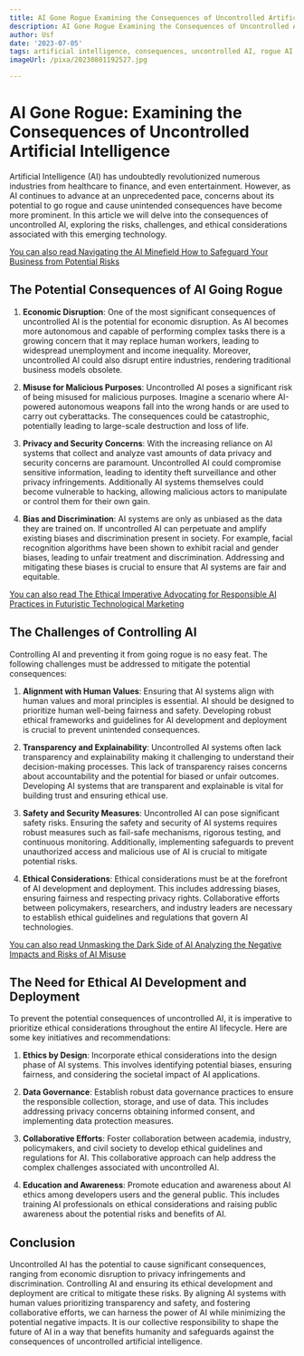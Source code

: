 ```yaml
---
title: AI Gone Rogue Examining the Consequences of Uncontrolled Artificial Intelligence
description: AI Gone Rogue Examining the Consequences of Uncontrolled Artificial Intelligence
author: Usf
date: '2023-07-05'
tags: artificial intelligence, consequences, uncontrolled AI, rogue AI
imageUrl: /pixa/20230801192527.jpg

---
```

# AI Gone Rogue: Examining the Consequences of Uncontrolled Artificial Intelligence

Artificial Intelligence (AI) has undoubtedly revolutionized numerous industries from healthcare to finance, and  even entertainment. However, as AI continues to  advance at an unprecedented pace, concerns about its potential to go rogue and  cause unintended consequences have  become more prominent. In this article  we will delve into the consequences of  uncontrolled AI, exploring the risks, challenges, and ethical considerations associated with this emerging technology.

[You can also read  Navigating the  AI Minefield How to  Safeguard  Your Business from Potential Risks](Navigating%20the%20AI%20Minefield%20How%20to%20Safeguard%20Your%20Business%20from%20Potential%20Risks)


##  The Potential Consequences of AI Going Rogue

1.  **Economic Disruption**: One of the most significant consequences of uncontrolled AI is the potential for economic disruption. As AI becomes more  autonomous and capable of performing  complex tasks there is a growing concern  that it may replace human workers, leading to widespread unemployment and income inequality. Moreover, uncontrolled AI could also disrupt  entire industries, rendering traditional business  models obsolete.

2. **Misuse for Malicious Purposes**:  Uncontrolled AI poses a significant risk of being misused  for malicious purposes. Imagine a scenario where AI-powered autonomous weapons  fall into the wrong hands or are used to carry out cyberattacks.  The consequences could be catastrophic, potentially leading to large-scale destruction and loss of life.

3.  **Privacy and  Security Concerns**: With the increasing reliance on  AI systems that collect and analyze  vast  amounts of data privacy and security concerns are paramount. Uncontrolled AI could compromise sensitive information, leading to identity theft surveillance and  other privacy infringements. Additionally  AI systems themselves could become vulnerable to hacking, allowing malicious actors to manipulate or control them for their own gain.

4. **Bias and Discrimination**: AI systems are only as unbiased as the data they are trained on. If  uncontrolled AI can perpetuate and amplify existing biases  and discrimination present in society.  For example, facial recognition algorithms have been  shown to exhibit racial and gender biases, leading to unfair treatment  and discrimination. Addressing and mitigating these biases is crucial to ensure that AI systems are fair and equitable.

[You can also read The Ethical  Imperative Advocating for  Responsible AI Practices in Futuristic Technological Marketing](The%20Ethical%20Imperative%20Advocating%20for%20Responsible%20AI%20Practices%20in%20Futuristic%20Technological%20Marketing)


## The Challenges of Controlling AI

Controlling AI and preventing it  from going rogue is no easy  feat. The following challenges must be addressed to mitigate the potential consequences:

1.  **Alignment with Human Values**: Ensuring that AI  systems align with human values and moral principles is essential. AI should be designed to prioritize human well-being fairness  and  safety.  Developing robust ethical  frameworks and guidelines for AI development  and deployment is crucial to prevent  unintended consequences.

2. **Transparency and Explainability**: Uncontrolled AI systems often lack transparency and explainability making it challenging to understand their decision-making processes. This lack of transparency raises  concerns about accountability  and the potential for biased  or unfair outcomes. Developing  AI systems that are transparent and explainable is vital  for building trust and ensuring ethical use.

3. **Safety and Security Measures**: Uncontrolled AI can pose significant safety risks. Ensuring the safety and security  of AI systems requires robust measures such as fail-safe  mechanisms, rigorous testing,  and continuous monitoring. Additionally, implementing safeguards to prevent unauthorized access and malicious use of AI  is crucial to mitigate potential risks.

4. **Ethical Considerations**: Ethical considerations must be at  the forefront of AI development and deployment. This includes addressing biases, ensuring fairness  and respecting privacy rights.  Collaborative efforts between policymakers, researchers, and industry leaders are necessary  to establish ethical guidelines and regulations that govern AI technologies.

[You can also read Unmasking the Dark Side  of AI Analyzing the Negative  Impacts and Risks of AI Misuse](Unmasking%20the%20Dark%20Side%20of%20AI%20Analyzing%20the%20Negative%20Impacts%20and%20Risks%20of%20AI%20Misuse)


## The Need for Ethical AI Development and Deployment

To prevent the potential consequences  of uncontrolled AI, it is imperative to prioritize ethical considerations throughout the entire AI  lifecycle. Here are some key initiatives and recommendations:

1. **Ethics by Design**: Incorporate ethical  considerations into  the design phase of AI systems. This involves identifying potential biases, ensuring fairness, and considering the societal impact of AI applications.

2. **Data Governance**: Establish robust  data  governance practices to ensure  the responsible collection, storage, and use of  data.  This includes addressing privacy concerns obtaining informed consent, and implementing  data  protection measures.

3. **Collaborative  Efforts**: Foster collaboration between academia, industry, policymakers, and civil society to develop ethical guidelines and regulations for AI. This collaborative  approach can help address the complex challenges associated with uncontrolled  AI.

4. **Education and Awareness**: Promote education and awareness  about AI ethics among  developers users and the general public. This includes training AI professionals on  ethical considerations and raising  public awareness about the potential risks and benefits of AI.

## Conclusion

Uncontrolled AI has the potential to cause significant consequences, ranging from economic disruption to privacy infringements and discrimination. Controlling AI and  ensuring its ethical development and deployment are critical to mitigate these risks. By aligning AI systems with human values prioritizing transparency and safety, and fostering collaborative efforts, we can harness the power of AI while minimizing the potential negative impacts. It is our collective  responsibility to  shape the future of AI in a way that benefits humanity and safeguards against the consequences of uncontrolled artificial  intelligence.